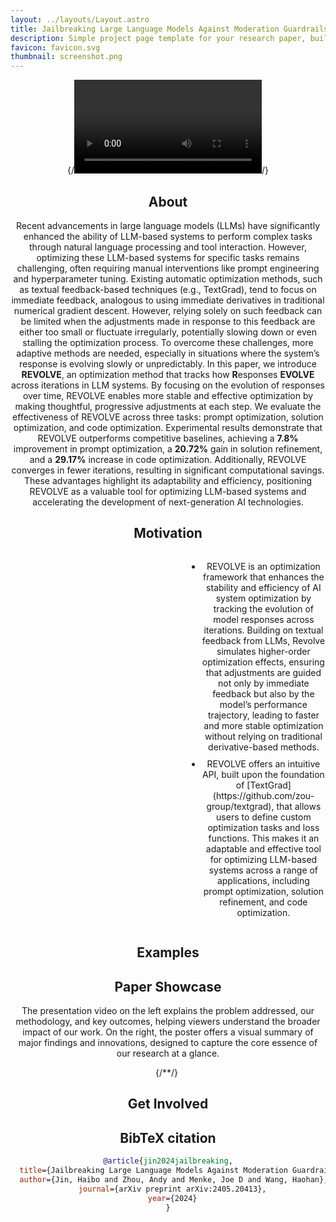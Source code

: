```yaml
---
layout: ../layouts/Layout.astro
title: Jailbreaking Large Language Models Against Moderation Guardrails via Cipher Characters
description: Simple project page template for your research paper, built with Astro and Tailwind CSS
favicon: favicon.svg
thumbnail: screenshot.png
---
```



<Header
  title={frontmatter.title}
  authors={[
    {
      name: "Peiyan Zhang",
      url: "https://peiyance.github.io/",
      institution: "Hong Kong University of Science and Technology",
    },
    {
      name: "Haibo Jin",
      url: "https://haibojin001.github.io/",
      institution: "University of Illinois at Urbana-Champaign",
    },
    {
      name: "Leyang Hu",
      institution: "Brown University",
    },
    {
      name: "Xinnuo Li",
      institution: "University of Michigan - Ann Arbor",
    },
    {
      name: "Liying Kang",
      url: "https://github.com/jomenke",
      institution: "Hong Kong Polytechnic University",
    },
    {
      name: "Man Luo",
      url: "https://github.com/jomenke",
      institution: "Intel Lab",
    },
    {
      name: "Yangqiu Song",
      url: "https://github.com/jomenke",
      institution: "Hong Kong University of Science and Technology",
    },
    {
      name: "Haohan Wang",
      url: "https://haohanwang.github.io/",
      institution: "University of Illinois at Urbana-Champaign",
      notes: ["†"],
    },
  ]}
  notes={[
    {
      symbol: "†",
      text: "Corresponding Author",
    },
  ]}
  links={[
    {
      name: "Paper",
      url: "https://arxiv.org/pdf/2412.03092",
      icon: "fa-solid:file-pdf",
    },
    {
      name: "Code",
      url: "https://github.com/Peiyance/REVOLVE",
      icon: "mdi:github",
    },
    {
      name: "arXiv",
      url: "https://arxiv.org/abs/2412.03092",
      icon: "academicons:arxiv",
    },
  ]}
  />

 {/*<Video source={outside} />*/}

<HighlightedSection>

## About

Recent advancements in large language models (LLMs) have significantly enhanced the ability of LLM-based systems to perform complex tasks through natural language processing and tool interaction. However, optimizing these LLM-based systems for specific tasks remains challenging, often requiring manual interventions like prompt engineering and hyperparameter tuning. Existing automatic optimization methods, such as textual feedback-based techniques (e.g., TextGrad), tend to focus on immediate feedback, analogous to using immediate derivatives in traditional numerical gradient descent. However, relying solely on such feedback can be limited when the adjustments made in response to this feedback are either too small or fluctuate irregularly, potentially slowing down or even stalling the optimization process.  To overcome these challenges, more adaptive methods are needed, especially in situations where the system’s response is evolving slowly or unpredictably. In this paper, we introduce **REVOLVE**, an optimization method that tracks how **R**esponses **EVOLVE** across iterations in LLM systems. By focusing on the evolution of responses over time, REVOLVE enables more stable and effective optimization by making thoughtful, progressive adjustments at each step. We evaluate the effectiveness of REVOLVE across three tasks: prompt optimization, solution optimization, and code optimization. Experimental results demonstrate that REVOLVE outperforms competitive baselines, achieving a **7.8%** improvement in prompt optimization, a **20.72%** gain in solution refinement, and a **29.17%** increase in code optimization. Additionally, REVOLVE converges in fewer iterations, resulting in significant computational savings. These advantages highlight its adaptability and efficiency, positioning REVOLVE as a valuable tool for optimizing LLM-based systems and accelerating the development of next-generation AI technologies.

</HighlightedSection>



## Motivation
<div class="two-columns">
  <div class="left-column">
    <Figure caption="">
      <Image source={method} altText="The illustrative comparison between REVOLVE and first-order optimization methods." />
    </Figure>
  </div>

  <div class="right-column">
    <ul>
      <li>REVOLVE is an optimization framework that enhances the stability and efficiency of AI system optimization by tracking the evolution of model responses across iterations. Building on textual feedback from LLMs, Revolve simulates higher-order optimization effects, ensuring that adjustments are guided not only by immediate feedback but also by the model’s performance trajectory, leading to faster and more stable optimization without relying on traditional derivative-based methods.</li>
      <li>REVOLVE offers an intuitive API, built upon the foundation of [TextGrad](https://github.com/zou-group/textgrad), that allows users to define custom optimization tasks and loss functions. This makes it an adaptable and effective tool for optimizing LLM-based systems across a range of applications, including prompt optimization, solution refinement, and code optimization.</li>
    </ul>
  </div>
</div>

<style>
  .two-columns {
    display: flex;
    justify-content: space-between;
    align-items: flex-start;
    gap: 20px;
  }

  .left-column, .right-column {
    flex: 1;
  }

  .left-column {
    max-width: 50%; /* Ensures the image takes up less than half the space */
  }

  .right-column ul {
    list-style-type: disc;
    margin-left: 20px;
  }

  .right-column li {
    margin-bottom: 10px;
  }
</style>

## Examples
  <Application />

## Paper Showcase

The presentation video on the left explains the problem addressed, our methodology, and key outcomes, helping viewers understand the broader impact of our work. On the right, the poster offers a visual summary of major findings and innovations, designed to capture the core essence of our research at a glance.

<TwoColumns>
  <Figure slot="left" caption="Watch our paper presentation video.">
    <YouTubeVideo videoId="E2P6XKi6HMs" />
  </Figure>
  <Figure slot="right" caption="Here is the poster for our paper.">
    {/*<Splat client:idle />*/}
   <Image source={poster} altText="Diagram of the transformer deep learning architecture." />
  </Figure>
</TwoColumns>


## Get Involved
<GetInvolved />

## BibTeX citation

```bibtex
@article{jin2024jailbreaking,
  title={Jailbreaking Large Language Models Against Moderation Guardrails via Cipher Characters},
  author={Jin, Haibo and Zhou, Andy and Menke, Joe D and Wang, Haohan},
  journal={arXiv preprint arXiv:2405.20413},
  year={2024}
}
```

